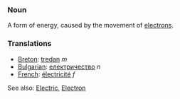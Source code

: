 ===Noun===
A form of energy, caused by the movement of [[electron]]s.

===Translations===
*[[Breton]]: [[tredan]] ''m''
*[[Bulgarian]]: [[електричество]] ''n''
*[[French]]: [[électricité]] ''f''

See also: [[Electric]], [[Electron]]